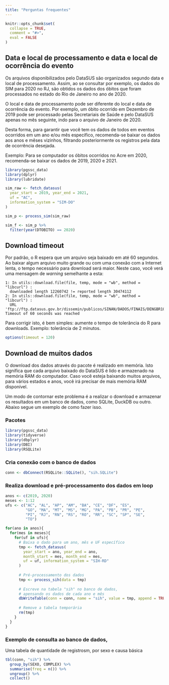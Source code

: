 ```yaml
---
title: "Perguntas frequentes"
---
```


```r
knitr::opts_chunk$set(
  collapse = TRUE,
  comment = "#>",
  eval = FALSE
)
```

## Data e local de processamento e data e local de ocorrência do evento

Os arquivos disponibilizados pelo DataSUS são organizados segundo data e local de processamento. Assim, ao se consultar por exemplo, os dados do SIM para 2020 no RJ, são obtidos os dados dos óbitos que foram processados no estado do Rio de Janeiro no ano de 2020.

O local e data de processamento pode ser diferente do local e data de ocorrência do evento. Por exemplo, um óbito ocorrido em Dezembro de 2019 pode ser processado pelas Secretariais de Saúde e pelo DataSUS apenas no mês seguinte, indo para o arquivo de Janeiro de 2020.

Desta forma, para garantir que você tem os dados de todos em eventos ocorridos em um ano e/ou mês específico, recomenda-se baixar os dados aos anos e mêses vizinhos, filtrando posteriormente os registros pela data de ocorrência desejada.

Exemplo: Para se computador os óbitos ocorridos no Acre em 2020, recomenda-se baixar os dados de 2019, 2020 e 2021.

```r
library(pgssc_data)
library(dplyr)
library(lubridate)

sim_raw <- fetch_datasus(
  year_start = 2019, year_end = 2021, 
  uf = "AC", 
  information_system = "SIM-DO"
)

sim_p <- process_sim(sim_raw)

sim_f <- sim_p %>%
  filter(year(DTOBITO) == 2020)
```

## Download timeout

Por padrão, o R espera que um arquivo seja baixado em até 60 segundos. Ao baixar algum arquivo muito grande ou com uma conexão com a Internet lenta, o tempo necessário para download será maior. Neste caso, você verá uma mensagem de *warning* semelhante a esta:

```         
1: In utils::download.file(file, temp, mode = "wb", method = "libcurl") :
  downloaded length 12260742 != reported length 30474112
2: In utils::download.file(file, temp, mode = "wb", method = "libcurl") :
  URL 'ftp://ftp.datasus.gov.br/dissemin/publicos/SINAN/DADOS/FINAIS/DENGBR10.dbc': Timeout of 60 seconds was reached
```
Para corrigir isto, é bem simples: aumente o tempo de tolerância do R para downloads. Exemplo: tolerância de 2 minutos.

```r
options(timeout = 120)
```


## Download de muitos dados

O download dos dados através do pacote é realizado em memória. Isto significa que cada arquivo baixado do DataSUS é lido e armazenado na memória RAM do computador. Caso você esteja baixando muitos arquivos, para vários estados e anos, você irá precisar de mais memória RAM disponível.

Um modo de contornar este problema é a realizar o download e armazenar os resultados em um banco de dados, como SQLite, DuckDB ou outro. Abaixo segue um exemplo de como fazer isso.

### Pacotes

```r
library(pgssc_data)
library(tidyverse)
library(dbplyr)
library(DBI)
library(RSQLite)
```

### Cria conexão com o banco de dados 

```r
conn <- dbConnect(RSQLite::SQLite(), "sih.SQLite")
```



### Realiza download e pré-processamento dos dados em loop

```r
anos <- c(2019, 2020)
meses <- 1:12
ufs <- c("AC", "AL", "AP", "AM", "BA", "CE", "DF", "ES", 
         "GO", "MA", "MT", "MS", "MG", "PA", "PB", "PR", "PE", 
         "PI", "RJ", "RN", "RS", "RO", "RR", "SC", "SP", "SE", 
         "TO")
```

```r
for(ano in anos){
  for(mes in meses){
    for(uf in ufs){
      # Baixa o dado para um ano, mês e UF específico
      tmp <- fetch_datasus(
        year_start = ano, year_end = ano, 
        month_start = mes, month_end = mes,
        uf = uf, information_system = "SIH-RD"
      )
      
      # Pré-processamento dos dados
      tmp <- process_sih(data = tmp)
      
      # Escreve na tabela "sih" no banco de dados, 
      # apensando os dados de cada ano e mês
      dbWriteTable(conn = conn, name = "sih", value = tmp, append = TRUE)
      
      # Remove a tabela temporária
      rm(tmp)
    }
  }
}
```


### Exemplo de consulta ao banco de dados,

Uma tabela de quantidade de registrosm, por sexo e causa básica

```r
tbl(conn, "sih") %>%
  group_by(SEXO, COMPLEX) %>%
  summarise(freq = n()) %>%
  ungroup() %>%
  collect()
```
